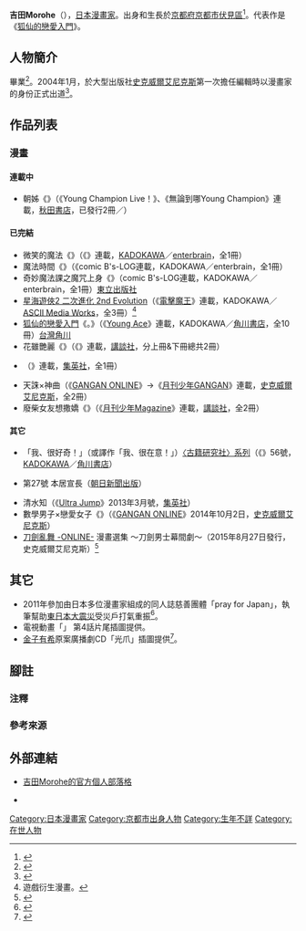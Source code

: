 {{multiple issues|
{{Notability Unreferenced|time=2017-04-06T18:10:44+00:00}}
{{primarysources|time=2017-04-06T18:10:44+00:00}}
}}
{{Infobox comics creator
| 名稱 = 吉田Morohe
| 外文名 = 
| 外文 = 
| 圖片 = 
| 圖片尺寸 = 
| 圖片簡介 = 
| 本名 = 
| 日文名稱 = よしだ もろへ
| 平假名 = 
| 羅馬拼音 = Yoshida Morohe
| 筆名 = 
| 出生日期 = 
| 出生地點 = {{JPN}}[[京都府|京都府]][[京都市|京都市]][[伏見區|伏見區]]
| 逝世日期 = 
| 逝世地點 = 
| 國籍 = {{JPN}}
| 職業 = [[漫畫家|漫畫家]]
| 稱號 = 
| 活動開始 = 2004年
| 活動結束 = 
| 類型 = [[少年漫畫|少年漫畫]]
| 代表作 = 《[[狐仙的戀愛入門|狐仙的戀愛入門]]》
| 合作人 = 
| 配偶 = 
| 兒女 = 
| 親屬 = 
| 獎項 = 
| 簽名 = 
| 網站 = [http://morohe76.blog.fc2.com/ 吉田Morohe的官方個人部落格] {{ja icon}}
| module = 
}}
{{japanese|japanese=よしだ もろへ|kana=|romaji=Yoshida Morohe}}
'''吉田Morohe'''（{{lang-ja|よしだ もろへ}}），[[日本|日本]][[漫畫家|漫畫家]]。出身和生長於[[京都府|京都府]][[京都市|京都市]][[伏見區|伏見區]]<ref>{{Cite web|url=http://inarikonkon.jp/news/press|script-title=ja:京都でプレミア記者会見が行われました！|work=|publisher=電視動畫「狐仙的戀愛入門」官方網站|accessdate=2016-11-13|language=ja|deadurl=yes|archiveurl=https://web.archive.org/web/20160722140418/http://inarikonkon.jp/news/press|archivedate=2016-07-22}}</ref>。代表作是《[[狐仙的戀愛入門|狐仙的戀愛入門]]》。

== 人物簡介 ==
{{link-ja|大阪通信藝術專門學校|大阪コミュニケーションアート専門学校}}畢業<ref>{{Cite web|url=http://oca.ac.jp/school/debut/index.html|script-title=ja:デビューした卒業生たち|work=|publisher={{link-ja|大阪通信藝術專門學校|大阪コミュニケーションアート専門学校}}|accessdate=2016-11-13|language=ja|archive-url=https://web.archive.org/web/20150705213945/http://oca.ac.jp/school/debut/index.html|archive-date=2015-07-05|dead-url=yes}}</ref>。2004年1月，於大型出版社[[史克威爾艾尼克斯|史克威爾艾尼克斯]]第一次擔任編輯時以漫畫家的身份正式出道<ref>{{Cite web|url=http://morohe76.blog.fc2.com/|title=【Profile】吉田Morohe的官方個人部落格|work=|publisher=|accessdate=2016-11-13|language=ja|archive-date=2020-02-16|archive-url=https://web.archive.org/web/20200216182924/http://morohe76.blog.fc2.com/|dead-url=no}}</ref>。

== 作品列表 ==
=== 漫畫 ===
==== 連載中 ====
* 朝姊《{{lang|ja|あさこ}}》（《Young Champion Live！》、《無論到哪Young Champion》連載，[[秋田書店|秋田書店]]，已發行2冊／{{As of|2020|11}}）

==== 已完結 ====
* 微笑的魔法《{{lang|ja|えがおのまほう}}》（《{{link-ja|comic B's-LOG|B's-LOG COMIC}}》連載，[[KADOKAWA|KADOKAWA]]／[[enterbrain|enterbrain]]，全1冊）
* 魔法時間《{{lang|ja|魔法のお時間}}》（《comic B's-LOG連載，KADOKAWA／enterbrain，全1冊）
* 奇妙魔法課之魔咒上身《{{lang|ja|魔法にかかったぼくのまち -魔法のお時間-}}》（comic B's-LOG連載，KADOKAWA／enterbrain，全1冊）[[東立出版社|東立出版社]]
* [[星海遊俠2_二次進化|星海遊俠2 二次進化 2nd Evolution]]（《[[電擊魔王|電擊魔王]]》連載，KADOKAWA／[[ASCII_Media_Works|ASCII Media Works]]，全3冊）<ref group="注">遊戲衍生漫畫。</ref>
* [[狐仙的戀愛入門|狐仙的戀愛入門]]《{{lang|ja|いなり、こんこん、恋いろは}}。》（《[[Young_Ace|Young Ace]]》連載，KADOKAWA／[[角川書店|角川書店]]，全10冊）[[台灣角川|台灣角川]]
* 花雖艷麗《{{lang|ja|色は匂へど}}》（《{{link-ja|ITAN|ITAN}}》連載，[[講談社|講談社]]，分上冊&下冊總共2冊）
* {{lang|ja|ロボットのモモちゃん}}（{{link-ja|GRAND JUMP PREMIUM|グランドジャンプPREMIUM}}》連載，[[集英社|集英社]]，全1冊）
* 天誅×神曲（《[[GANGAN_ONLINE|GANGAN ONLINE]]》→《[[月刊少年GANGAN|月刊少年GANGAN]]》連載，[[史克威爾艾尼克斯|史克威爾艾尼克斯]]，全2冊）
* 廢柴女友想撒嬌《{{lang|ja|ダメなカノジョは甘えたい}}》（《[[月刊少年Magazine|月刊少年Magazine]]》連載，[[講談社|講談社]]，全2冊）

==== 其它 ====
* 「我、很好奇！」（或譯作「我、很在意！」）[[古籍研究社系列|〈古籍研究社〉系列]]（《{{link-ja|野性時代|小説 野性時代}}》56號，[[KADOKAWA|KADOKAWA]]／[[角川書店|角川書店]]）
* {{link-ja|週刊漫畫日本史|週刊マンガ日本史}} 第27號 本居宣長（[[朝日新聞社|朝日新聞出版]]）
* 清水{{lang|ja|いろはは恋を}}知{{lang|ja|らない}}（《[[Ultra_Jump|Ultra Jump]]》2013年3月號，[[集英社|集英社]]）
* 數學男子×戀愛女子《{{lang|ja|数学男子×恋愛女子}}》（《[[GANGAN_ONLINE|GANGAN ONLINE]]》2014年10月2日，[[史克威爾艾尼克斯|史克威爾艾尼克斯]]）
* [[刀劍亂舞|刀劍亂舞 -ONLINE-]] 漫畫選集 ～刀劍男士幕間劇～（2015年8月27日發行，史克威爾艾尼克斯）<ref>{{Cite web|date=2015-08-27|url=http://koge.kokage.cc/earthquake/|script-title=ja:刀剣乱舞アンソロは本日発売！萩原ダイスケ、枢やな、椿いづみら豪華執筆陣|work=|publisher=[[Natalie_(網站)|Comic Natalie]]|accessdate=2016-11-13|language=ja|deadurl=yes|archiveurl=https://web.archive.org/web/20160908001348/http://koge.kokage.cc/earthquake/|archivedate=2016-09-08|df=}}</ref>

== 其它 ==
* 2011年參加由日本多位漫畫家組成的同人誌慈善團體「pray for Japan」，執筆幫助[[東日本大震災|東日本大震災]]受災戶打氣重振<ref>{{Cite web|url=http://koge.kokage.cc/earthquake/index.html|title=東日本大震災同人誌慈善團體「pray for Japan」|work=|publisher=|accessdate=2016-11-13|language=ja|archive-url=https://web.archive.org/web/20160416223812/http://koge.kokage.cc/earthquake/index.html|archive-date=2016-04-16|dead-url=yes}}</ref>。
* 電視動畫「{{link-ja|抓狂徵信社|ストレンジ・プラス}}」 第4話片尾插圖提供。
* [[金子有希|金子有希]]原案廣播劇CD「光{{lang|ja|る猫}}爪」插圖提供<ref>{{Cite web|url=https://www.makuake.com/project/hikarunekotsume/|script-title=ja:『光る猫爪』金子有希原案ドラマCD·歌唱CD制作企画！|website=Makuake|accessdate=2019-09-06|language=ja|archive-date=2020-12-07|archive-url=https://web.archive.org/web/20201207170557/https://www.makuake.com/project/hikarunekotsume/|dead-url=no}}</ref>。

== 腳註 ==
=== 注釋 ===
{{reflist|group="注"}}

=== 參考來源 ===
{{reflist}}

== 外部連結 ==
* [http://morohe76.blog.fc2.com/ 吉田Morohe的官方個人部落格] {{Wayback|url=http://morohe76.blog.fc2.com/ |date=20200216182924 }} {{ja icon}}
* {{Twitter|yoshidamorohe}} {{ja icon}}

{{Normdaten}}
{{DEFAULTSORT:Yoshida Morohe}}
[[Category:日本漫畫家|Category:日本漫畫家]]
[[Category:京都市出身人物|Category:京都市出身人物]]
[[Category:生年不詳|Category:生年不詳]]
[[Category:在世人物|Category:在世人物]]